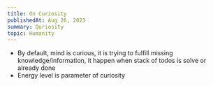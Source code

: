 ```yaml
---
title: On Curiosity
publishedAt: Aug 26, 2023
summary: Quriosity
topic: Humanity
---
```


- By default, mind is curious, it is trying to fulfill missing knowledge/information, it happen when stack of todos is solve or already done
- Energy level is parameter of curiosity
